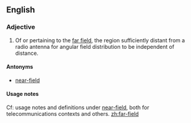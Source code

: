 ==English==

===Adjective===
{{en-adj|-}}

# {{context|telecommunications|lang=en}} Of or pertaining to the [[far-field|far field]], the region sufficiently distant from a radio antenna for angular field distribution to be independent of distance.

====Antonyms====
* [[near-field]]

====Usage notes====
Cf: usage notes and definitions under [[near-field]], both for telecommunications contexts and others.
[[zh:far-field]]
